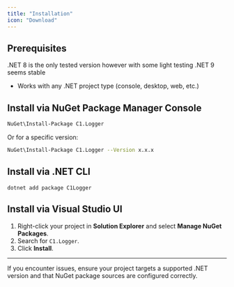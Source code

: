 ```yaml
---
title: "Installation"
icon: "Download"
---
```


## Prerequisites

<Info>.NET 8 is the only tested version however with some light testing .NET 9 seems stable</Info>
- Works with any .NET project type (console, desktop, web, etc.)

## Install via NuGet Package Manager Console

```bash
NuGet\Install-Package C1.Logger
```

Or for a specific version:

```bash
NuGet\Install-Package C1.Logger --Version x.x.x
```

## Install via .NET CLI

```
dotnet add package C1Logger
```

## Install via Visual Studio UI

1. Right-click your project in **Solution Explorer** and select **Manage NuGet Packages**.
2. Search for `C1.Logger`.
3. Click **Install**.

---

<Tip>If you encounter issues, ensure your project targets a supported .NET version and that NuGet package sources are configured correctly.</Tip>